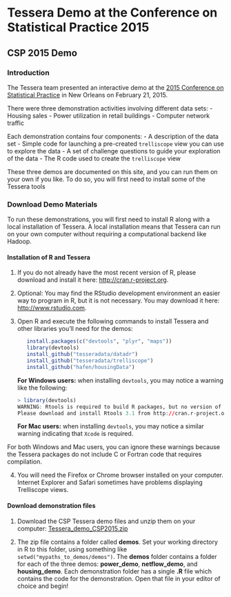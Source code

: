 <!--
Comments:
To create index.html, do this in R:

   library(buildDocs)
   setwd("~/Work/github/docs-csp2015")
   buildDocs("analysis", outLoc=".", copyrightText="")

   # Comment out copyright text, and 'Previous' and 'Next' links since they
   # aren't relevant (and they break).  Ignore the warning.
   library(Smisc)
   streamEdit(list(c = list(at = "<p>&copy; , ", type = "html", fixed = TRUE), 
                   c = list(at = "id=\"previous\">&larr;", type = "html", fixed = TRUE), 
                   c = list(at = "id=\"next\">Next &rarr;", type = "html", fixed = TRUE)), 
              inFile = "index.html", outFile = "index.html")

Then in a text editor edit links in 1&2 to remove interior <a> tags on each 
(so that the links open in new tabs).
-->

# Tessera Demo at the Conference on Statistical Practice 2015 #

## CSP 2015 Demo ##

### Introduction ###

The Tessera team presented an interactive demo at the 
<a href="http://www.amstat.org/meetings/csp/2015/" target="_blank">
2015 Conference on Statistical Practice</a> in 
New Orleans on February 21, 2015.

There were three demonstration activities involving different data sets:
- Housing sales
- Power utilization in retail buildings
- Computer network traffic

Each demonstration contains four components:
- A description of the data set
- Simple code for launching a pre-created `trelliscope` view you can use to explore the data
- A set of challenge questions to guide your exploration of the data
- The R code used to create the `trelliscope` view

These three demos are documented on this site, and you can run them on your
own if you like.  To do so, you will first need to install some of
the Tessera tools

### Download Demo Materials ###

To run these demonstrations, you will first need to install R along with
a local installation of Tessera.  A local installation means that Tessera can
run on your own computer without requiring a computational backend like Hadoop.

#### Installation of R and Tessera

1. If you do not already have the most recent version of R, please download and
install it here: <a href="http://cran.r-project.org" target="_blank">
http://cran.r-project.org</a>. 

2. Optional: You may find the RStudio development environment an easier way
to program in R, but it is not necessary. You may download it here:
<a href="http://www.rstudio.com/" target="_blank">http://www.rstudio.com</a>.

3. Open R and execute the following commands to install Tessera and other libraries 
you'll need for the demos:
   ```r
      install.packages(c("devtools", "plyr", "maps"))
      library(devtools)
      install_github("tesseradata/datadr")
      install_github("tesseradata/trelliscope")
      install_github("hafen/housingData")
   ```
   **For Windows users:**  when installing `devtools`, you may notice a warning like the following:
   ````r
   > library(devtools)
   WARNING: Rtools is required to build R packages, but no version of Rtools compatible with R 3.1.2 was found. (Only the following incompatible version(s) of Rtools were found:3.2)
   Please download and install Rtools 3.1 from http://cran.r-project.org/bin/windows/Rtools/ and then run find_rtools().
   ````
  **For Mac users:** when installing `devtools`, you may notice a similar warning indicating that `Xcode` is required.  

  For both Windows and Mac users, you can ignore these warnings because the Tessera packages do not include C or Fortran code that 
  requires compilation.

4. You will need the Firefox or Chrome browser installed on your computer.  Internet Explorer and Safari 
sometimes have problems displaying Trelliscope views.


#### Download demonstration files
 
1. Download the CSP Tessera demo files and unzip them on your computer:
[Tessera_demo_CSP2015.zip](Tessera_demo_CSP2015.zip)

2. The zip file contains a folder called **demos**.  Set your working directory in R to this folder,
using something like `setwd("mypaths_to_demos/demos")`.  The **demos** folder 
contains a folder for each of the three demos:  **power_demo**, **netflow_demo**, and **housing_demo**.
Each demonstration folder has a single **.R** file which contains the code for the demonstration. Open that 
file in your editor of choice and begin!

